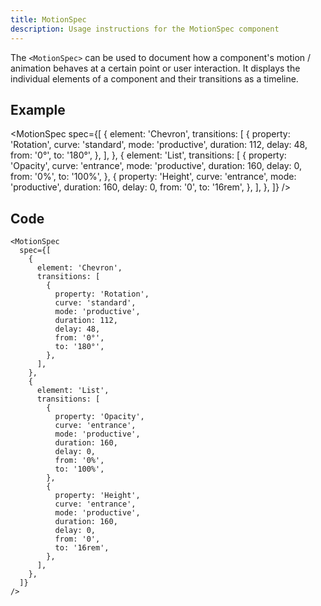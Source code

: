 ```yaml
---
title: MotionSpec
description: Usage instructions for the MotionSpec component
---
```


<PageDescription>

The `<MotionSpec>` can be used to document how a component's motion / animation
behaves at a certain point or user interaction. It displays the individual
elements of a component and their transitions as a timeline.

</PageDescription>

## Example

<MotionSpec
  spec={[
    {
      element: 'Chevron',
      transitions: [
        {
          property: 'Rotation',
          curve: 'standard',
          mode: 'productive',
          duration: 112,
          delay: 48,
          from: '0°',
          to: '180°',
        },
      ],
    },
    {
      element: 'List',
      transitions: [
        {
          property: 'Opacity',
          curve: 'entrance',
          mode: 'productive',
          duration: 160,
          delay: 0,
          from: '0%',
          to: '100%',
        },
        {
          property: 'Height',
          curve: 'entrance',
          mode: 'productive',
          duration: 160,
          delay: 0,
          from: '0',
          to: '16rem',
        },
      ],
    },
  ]}
/>

## Code

```mdx path=components/MotionSpec/MotionSpec.js src=https://github.com/carbon-design-system/gatsby-theme-carbon/tree/main/packages/gatsby-theme-carbon/src/components/MotionSpec
<MotionSpec
  spec={[
    {
      element: 'Chevron',
      transitions: [
        {
          property: 'Rotation',
          curve: 'standard',
          mode: 'productive',
          duration: 112,
          delay: 48,
          from: '0°',
          to: '180°',
        },
      ],
    },
    {
      element: 'List',
      transitions: [
        {
          property: 'Opacity',
          curve: 'entrance',
          mode: 'productive',
          duration: 160,
          delay: 0,
          from: '0%',
          to: '100%',
        },
        {
          property: 'Height',
          curve: 'entrance',
          mode: 'productive',
          duration: 160,
          delay: 0,
          from: '0',
          to: '16rem',
        },
      ],
    },
  ]}
/>
```
